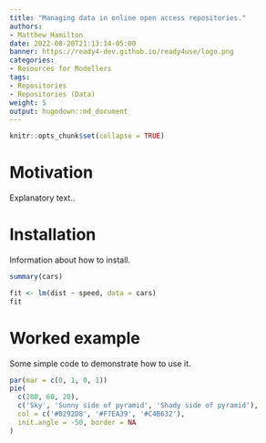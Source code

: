```yaml
---
title: "Managing data in online open access repositories."
authors: 
- Matthew Hamilton
date: 2022-08-28T21:13:14-05:00
banner: https://ready4-dev.github.io/ready4use/logo.png
categories: 
- Resources for Modellers
tags: 
- Repositories
- Repositories (Data)
weight: 5
output: hugodown::md_document
---
```


```r
knitr::opts_chunk$set(collapse = TRUE)
```

# Motivation

Explanatory text..


# Installation

Information about how to install.

```r
summary(cars)

fit <- lm(dist ~ speed, data = cars)
fit
```

# Worked example

Some simple code to demonstrate how to use it.

```r
par(mar = c(0, 1, 0, 1))
pie(
  c(280, 60, 20),
  c('Sky', 'Sunny side of pyramid', 'Shady side of pyramid'),
  col = c('#0292D8', '#F7EA39', '#C4B632'),
  init.angle = -50, border = NA
)
```
